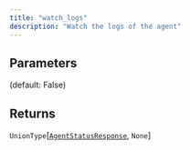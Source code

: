 ```yaml
---
title: "watch_logs"
description: "Watch the logs of the agent"
---
```





## Parameters

<ParamField path="log" type="bool">
   (default: False)
</ParamField>

## Returns

`UnionType`[[`AgentStatusResponse`](../misc/agentstatusresponse), `None`]
